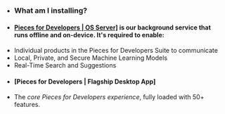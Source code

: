 - ### What am I installing?
- #### <a href="{{ links.website.pfd_desktop_install }}">Pieces for Developers | OS Server]</a> is our background service that runs offline and on-device. It's required to enable:
- Individual products in the Pieces for Developers Suite to communicate
- Local, Private, and Secure Machine Learning Models
- Real-Time Search and Suggestions
- #### **[Pieces for Developers | Flagship Desktop App]**
- The _core Pieces for Developers experience_, fully loaded with 50+ features.

